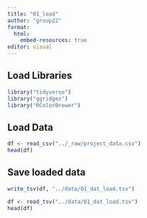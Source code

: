 ```yaml
---
title: "01_load"
author: "group22"
format:
  html:
    embed-resources: true
editor: visual
---
```


## Load Libraries

```r
library("tidyverse")
library("ggridges")
library("RColorBrewer")
```

## Load Data

```r
df <- read_csv("../_raw/project_data.csv")
head(df)
```

## Save loaded data

```r
write_tsv(df, "../data/01_dat_load.tsv")

df <- read_tsv("../data/01_dat_load.tsv")
head(df)
```
